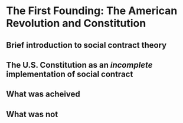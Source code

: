 # The First Founding: The American Revolution and Constitution

## Brief introduction to social contract theory

## The U.S. Constitution as an *incomplete* implementation of social contract

## What was acheived


## What was not

